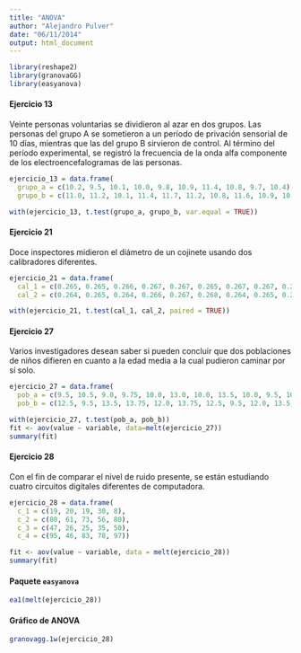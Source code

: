 ```yaml
---
title: "ANOVA"
author: "Alejandro Pulver"
date: "06/11/2014"
output: html_document
---
```


```r
library(reshape2)
library(granovaGG)
library(easyanova)
```

#### Ejercicio 13

Veinte personas voluntarias se dividieron al azar en dos grupos. Las personas del grupo A se sometieron a un período de privación sensorial de 10 días, mientras que las del grupo B sirvieron de control. Al término del período experimental, se registró la frecuencia de la onda alfa componente de los electroencefalogramas de las personas.

```r
ejercicio_13 = data.frame(
  grupo_a = c(10.2, 9.5, 10.1, 10.0, 9.8, 10.9, 11.4, 10.8, 9.7, 10.4),
  grupo_b = c(11.0, 11.2, 10.1, 11.4, 11.7, 11.2, 10.8, 11.6, 10.9, 10.9))

with(ejercicio_13, t.test(grupo_a, grupo_b, var.equal = TRUE))
```

#### Ejercicio 21

Doce inspectores midieron el diámetro de un cojinete usando dos calibradores diferentes.

```r
ejercicio_21 = data.frame(
  cal_1 = c(0.265, 0.265, 0.266, 0.267, 0.267, 0.265, 0.267, 0.267, 0.265, 0.268, 0.268, 0.265),
  cal_2 = c(0.264, 0.265, 0.264, 0.266, 0.267, 0.268, 0.264, 0.265, 0.265, 0.267, 0.268, 0.269))

with(ejercicio_21, t.test(cal_1, cal_2, paired = TRUE))
```

#### Ejercicio 27

Varios investigadores desean saber si pueden concluir que dos poblaciones de niños difieren en cuanto a la edad media a la cual pudieron caminar por sí solo.

```r
ejercicio_27 = data.frame(
  pob_a = c(9.5, 10.5, 9.0, 9.75, 10.0, 13.0, 10.0, 13.5, 10.0, 9.5, 10.0, 9.75),
  pob_b = c(12.5, 9.5, 13.5, 13.75, 12.0, 13.75, 12.5, 9.5, 12.0, 13.5, 12.0, 12.0))

with(ejercicio_27, t.test(pob_a, pob_b))
fit <- aov(value ~ variable, data=melt(ejercicio_27))
summary(fit)
```

#### Ejercicio 28

Con el fin de comparar el nivel de ruido presente, se están estudiando cuatro circuitos digitales diferentes de computadora.

```r
ejercicio_28 = data.frame(
  c_1 = c(19, 20, 19, 30, 8),
  c_2 = c(80, 61, 73, 56, 80),
  c_3 = c(47, 26, 25, 35, 50),
  c_4 = c(95, 46, 83, 78, 97))

fit <- aov(value ~ variable, data = melt(ejercicio_28))
summary(fit)
```

#### Paquete `easyanova`

```r
ea1(melt(ejercicio_28))
```

#### Gráfico de ANOVA

```r
granovagg.1w(ejercicio_28)
```